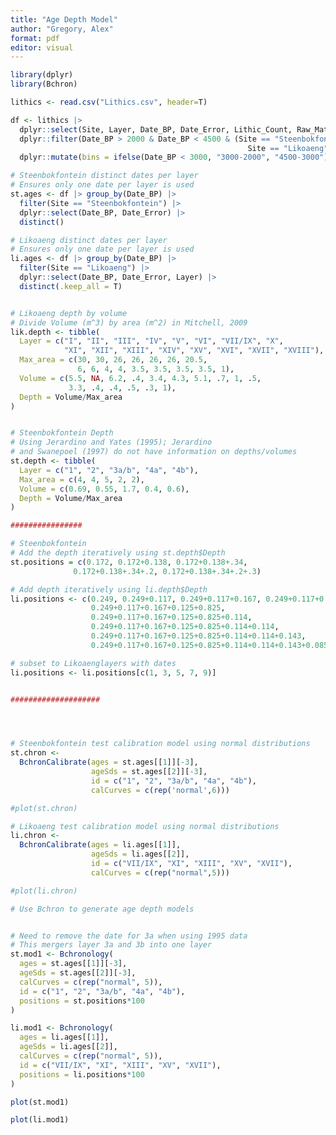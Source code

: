 ---
title: "Age Depth Model"
author: "Gregory, Alex"
format: pdf
editor: visual
---

```{r}
library(dplyr)
library(Bchron)
```


```{r include=FALSE, warning=FALSE}
lithics <- read.csv("Lithics.csv", header=T)

df <- lithics |>
  dplyr::select(Site, Layer, Date_BP, Date_Error, Lithic_Count, Raw_Material) |>
  dplyr::filter(Date_BP > 2000 & Date_BP < 4500 & (Site == "Steenbokfontein" |
                                                     Site == "Likoaeng")) |>
  dplyr::mutate(bins = ifelse(Date_BP < 3000, "3000-2000", "4500-3000"))

```

```{r}
# Steenbokfontein distinct dates per layer
# Ensures only one date per layer is used
st.ages <- df |> group_by(Date_BP) |>
  filter(Site == "Steenbokfontein") |>
  dplyr::select(Date_BP, Date_Error) |>
  distinct()

# Likoaeng distinct dates per layer
# Ensures only one date per layer is used
li.ages <- df |> group_by(Date_BP) |>
  filter(Site == "Likoaeng") |>
  dplyr::select(Date_BP, Date_Error, Layer) |>
  distinct(.keep_all = T)


# Likoaeng depth by volume
# Divide Volume (m^3) by area (m^2) in Mitchell, 2009
lik.depth <- tibble(
  Layer = c("I", "II", "III", "IV", "V", "VI", "VII/IX", "X",
            "XI", "XII", "XIII", "XIV", "XV", "XVI", "XVII", "XVIII"),
  Max_area = c(30, 30, 26, 26, 26, 26, 20.5, 
               6, 6, 4, 4, 3.5, 3.5, 3.5, 3.5, 1),
  Volume = c(5.5, NA, 6.2, .4, 3.4, 4.3, 5.1, .7, 1, .5,
             3.3, .4, .4, .5, .3, 1),
  Depth = Volume/Max_area
)


# Steenbokfontein Depth
# Using Jerardino and Yates (1995); Jerardino 
# and Swanepoel (1997) do not have information on depths/volumes
st.depth <- tibble(
  Layer = c("1", "2", "3a/b", "4a", "4b"),
  Max_area = c(4, 4, 5, 2, 2),
  Volume = c(0.69, 0.55, 1.7, 0.4, 0.6),
  Depth = Volume/Max_area
)

################

# Steenbokfontein
# Add the depth iteratively using st.depth$Depth
st.positions = c(0.172, 0.172+0.138, 0.172+0.138+.34,
              0.172+0.138+.34+.2, 0.172+0.138+.34+.2+.3)

# Add depth iteratively using li.depth$Depth
li.positions <- c(0.249, 0.249+0.117, 0.249+0.117+0.167, 0.249+0.117+0.167+0.125,
                  0.249+0.117+0.167+0.125+0.825, 
                  0.249+0.117+0.167+0.125+0.825+0.114,
                  0.249+0.117+0.167+0.125+0.825+0.114+0.114,
                  0.249+0.117+0.167+0.125+0.825+0.114+0.114+0.143,
                  0.249+0.117+0.167+0.125+0.825+0.114+0.114+0.143+0.0857)

# subset to Likoaenglayers with dates
li.positions <- li.positions[c(1, 3, 5, 7, 9)]


####################




# Steenbokfontein test calibration model using normal distributions
st.chron <-
  BchronCalibrate(ages = st.ages[[1]][-3],
                  ageSds = st.ages[[2]][-3],
                  id = c("1", "2", "3a/b", "4a", "4b"),
                  calCurves = c(rep('normal',6)))

#plot(st.chron)

# Likoaeng test calibration model using normal distributions
li.chron <-
  BchronCalibrate(ages = li.ages[[1]],
                  ageSds = li.ages[[2]],
                  id = c("VII/IX", "XI", "XIII", "XV", "XVII"),
                  calCurves = c(rep("normal",5)))

#plot(li.chron)
```

```{r}
# Use Bchron to generate age depth models


# Need to remove the date for 3a when using 1995 data
# This mergers layer 3a and 3b into one layer
st.mod1 <- Bchronology(
  ages = st.ages[[1]][-3],
  ageSds = st.ages[[2]][-3],
  calCurves = c(rep("normal", 5)),
  id = c("1", "2", "3a/b", "4a", "4b"),
  positions = st.positions*100
)

li.mod1 <- Bchronology(
  ages = li.ages[[1]],
  ageSds = li.ages[[2]],
  calCurves = c(rep("normal", 5)),
  id = c("VII/IX", "XI", "XIII", "XV", "XVII"),
  positions = li.positions*100
)
```

```{r}
plot(st.mod1)
```

```{r}
plot(li.mod1)
```

